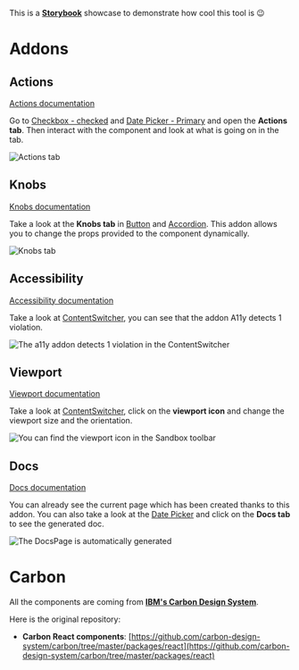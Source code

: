 
<Meta title="About" />

This is a **[Storybook](https://storybook.js.org/)** showcase to demonstrate how cool this tool is 😉

# Addons

## Actions

[Actions documentation](https://github.com/storybookjs/storybook/tree/master/addons/actions)

Go to [Checkbox - checked](/?path=/story/checkbox--checked) and
[Date Picker - Primary](/?path=/story/date-picker--primary) and open the **Actions tab**.
Then interact with the component and look at what is going on in the tab.

<img src={actionsTab} alt="Actions tab" />

## Knobs

[Knobs documentation](https://github.com/storybookjs/storybook/tree/master/addons/knobs)

Take a look at the **Knobs tab** in [Button](/?path=/story/button--defaut) and [Accordion](/?path=/story/accordion--defaut).
This addon allows you to change the props provided to the component dynamically.

<img src={knobsTab} alt="Knobs tab" />

## Accessibility

[Accessibility documentation](https://github.com/storybookjs/storybook/tree/master/addons/a11y)

Take a look at [ContentSwitcher](/?path=/story/contentswitcher--defaut), you can see that the addon A11y detects 1 violation.

<img
  src={a11yTab}
  alt="The a11y addon detects 1 violation in the ContentSwitcher"
/>

## Viewport

[Viewport documentation](https://github.com/storybookjs/storybook/tree/master/addons/viewport)

Take a look at [ContentSwitcher](/?path=/story/contentswitcher--defaut), click on the **viewport icon** and change the viewport size and the orientation.

<img
  src={vewportIcon}
  alt="You can find the viewport icon in the Sandbox toolbar"
/>

## Docs

[Docs documentation](https://github.com/storybookjs/storybook/tree/master/addons/docs)

You can already see the current page which has been created thanks to this addon.
You can also take a look at the [Date Picker](/?path=/docs/date-picker--primary) and click on the **Docs tab** to see the generated doc.

<img src={docsTab} alt="The DocsPage is automatically generated" />

# Carbon

All the components are coming from **[IBM's Carbon Design System](https://www.carbondesignsystem.com/)**.

Here is the original repository:

- **Carbon React components**: [https://github.com/carbon-design-system/carbon/tree/master/packages/react](https://github.com/carbon-design-system/carbon/tree/master/packages/react)
